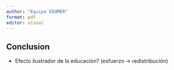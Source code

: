 ```yaml
---
author: "Equipo EDUMER"
format: pdf
editor: visual
---
```


## Conclusion

-   Efecto ilustrador de la educación? (esfuerzo -\> redistribución)

